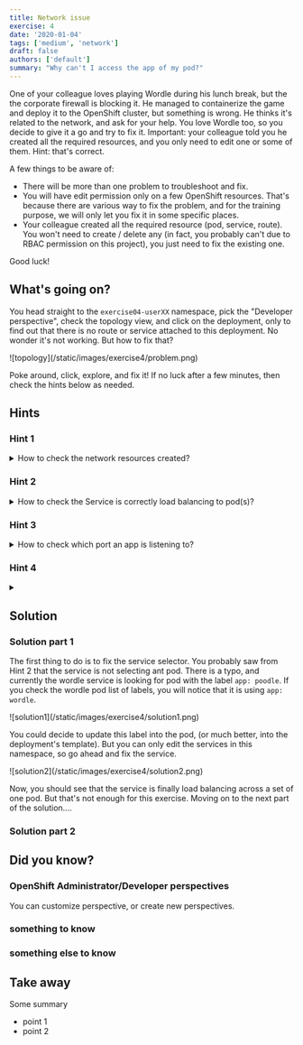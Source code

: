 ```yaml
---
title: Network issue
exercise: 4
date: '2020-01-04'
tags: ['medium', 'network']
draft: false
authors: ['default']
summary: "Why can't I access the app of my pod?"
---
```


One of your colleague loves playing Wordle during his lunch break, but the the corporate firewall is blocking it.
He managed to containerize the game and deploy it to the OpenShift cluster, but something is wrong. He thinks
it's related to the network, and ask for your help. You love Wordle too, so you decide to give it a go and try to
fix it. Important: your colleague told you he created all the required resources, and you only need to edit one or
some of them. Hint: that's correct.

A few things to be aware of:
- There will be more than one problem to troubleshoot and fix.
- You will have edit permission only on a few OpenShift resources. That's because there are various way to fix
the problem, and for the training purpose, we will only let you fix it in some specific places.
- Your colleague created all the required resource (pod, service, route). You won't need to create / delete any
(in fact, you probably can't due to RBAC permission on this project), you just need to fix the existing one.

Good luck!


<TOCInline toc={props.toc} asDisclosure />


## What's going on?

You head straight to the `exercise04-userXX` namespace, pick the "Developer perspective", check the topology view, and click on the
deployment, only to find out that there is no route or service attached to this deployment. No wonder it's not working. But how to fix that?

<Zoom>
![topology](/static/images/exercise4/problem.png)
</Zoom>

Poke around, click, explore, and fix it!
If no luck after a few minutes, then check the hints below as needed.

## Hints
### Hint 1
<details>
  <summary>How to check the network resources created?</summary>

You have been told network resources were created. Let's have a look. Networking is part of the "Administrator" perspective.
Change perspective, pick "Networking", and check Services, Routes, Ingresses, and NetworkPolicies. What do you see?
Does the Routes link work at all?

<Zoom>
![hint1](/static/images/exercise4/hint1.png)
</Zoom>

It looks like the "Wordle" route is using the "Wordle" service, which is good. Let's check the Service next?

</details>

### Hint 2
<details>
  <summary>How to check the Service is correctly load balancing to pod(s)?</summary>

OpenShift Services is an abstraction that expose a set of Pods over the network. In this case,
the Wordle Service should expose the the wordle pod. You can check if that's the case by heading
over the pod section of the service, see below.

<Zoom>
![hint2](/static/images/exercise4/hint2.png)
</Zoom>

Something is not correct. The Wordle pod is not displayed. You need to fix that. The
following link should help you.

https://kubernetes.io/docs/concepts/services-networking/service/#defining-a-service

Once you fix it, the Wordle pod will appear in the Service's pod section, as shown below. If you can't get it to work, 
you will need to head over the solution section. In addition, the link for the route next to the pod will appear (check
the topology view)

<Zoom>
![hint2](/static/images/exercise4/hint2-2.png)
</Zoom>

</details>

### Hint 3
<details>
  <summary>How to check which port an app is listening to?</summary>

At this stage, it's probably a good idea to check which port wordle is using. Sometime, this information is available in the application
documentation, sometime the port is configurable (via a config file, or an environment variable), sometime the Containerfile (Dockerfile)
provides some hints with the [EXPOSE](https://docs.docker.com/reference/dockerfile/#expose) directive.
Quite often, the application log is displaying which network interface / which port is used.
Let's start by checking this:

<Zoom>
![hint3](/static/images/exercise4/hint3.png)
</Zoom>

Sometime, the application log display nothing. Either because the log level is too low, or because the way the container image has been build
does not expose the log correctly. In those rare case, it might be necessary to connect to a running container, and inspect
via some command lines tool to understand if the app is listening to some port. That's what we are doing next.

<Zoom>
![hint3](/static/images/exercise4/hint3-2.png)
</Zoom>

At this stage, we know the app is running, is listening on all interfaces (0.0.0.0), using port 3000.

</details>


### Hint 4
<details>
  <summary></summary>



<Zoom>
![hint4](/static/images/exercise4/hint4.png)
</Zoom>


</details>



## Solution

### Solution part 1
The first thing to do is to fix the service selector. You probably saw from Hint 2 that the service is not selecting ant pod.
There is a typo, and currently the wordle service is looking
for pod with the label `app: poodle`. If you check the wordle pod list of labels, you will notice that it is using
`app: wordle`. 

<Zoom>
![solution1](/static/images/exercise4/solution1.png)
</Zoom>

You could decide to update this label into the pod, (or much better, into the deployment's template). But
you can only edit the services in this namespace, so go ahead and fix the service.

<Zoom>
![solution2](/static/images/exercise4/solution2.png)
</Zoom>

Now, you should see that the service is finally load balancing across a set of one pod. But that's not enough for
this exercise. Moving on to the next part of the solution....

### Solution part 2



## Did you know?
### OpenShift Administrator/Developer perspectives
You can customize perspective, or create new perspectives.

### something to know


### something else to know


## Take away
Some summary
- point 1
- point 2


